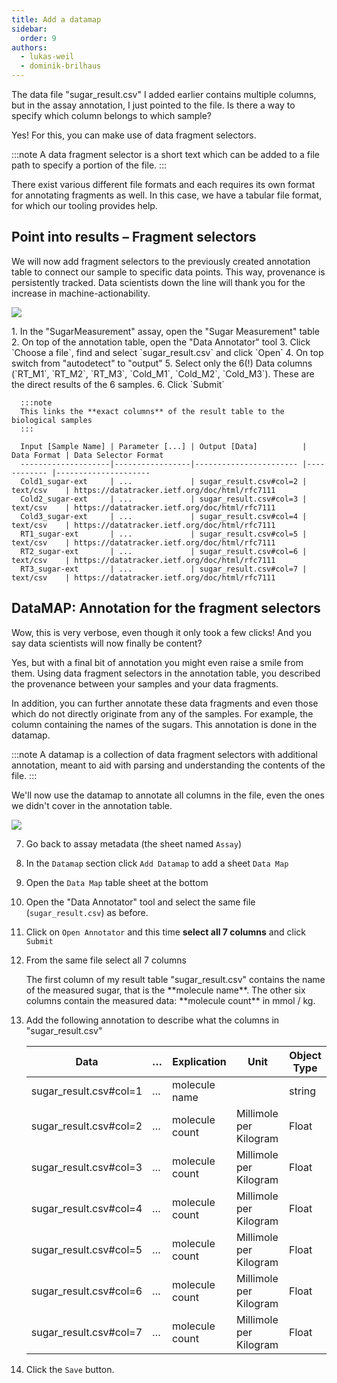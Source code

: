 ```yaml
---
title: Add a datamap
sidebar:
  order: 9
authors:
  - lukas-weil
  - dominik-brilhaus
---
```




<ViolaSays>
The data file "sugar_result.csv" I added earlier contains multiple columns, but in the assay annotation, I just pointed to the file. Is there a way to specify which column belongs to which sample?
</ViolaSays>

Yes! For this, you can make use of data fragment selectors.

:::note
A data fragment selector is a short text which can be added to a file path to specify a portion of the file. 
:::

There exist various different file formats and each requires its own format for annotating fragments as well. 
In this case, we have a tabular file format, for which our tooling provides help.

## Point into results – Fragment selectors

We will now add fragment selectors to the previously created annotation table to connect our sample to specific data points. 
This way, provenance is persistently tracked. Data scientists down the line will thank you for the increase in machine-actionability.

![](@images/start-here/arc-prototypic-datamap-fragment-selectors1.svg)

<Card icon="pen" title="ARCitect">
  <Steps>
  1. In the "SugarMeasurement" assay, open the "Sugar Measurement" table
  2. On top of the annotation table, open the "Data Annotator" tool
  3. Click `Choose a file`, find and select `sugar_result.csv` and click `Open`
  4. On top switch from "autodetect" to "output"
  5. Select only the 6(!) Data columns (`RT_M1`, `RT_M2`, `RT_M3`, `Cold_M1`, `Cold_M2`, `Cold_M3`). These are the direct results of the 6 samples.
  6. Click `Submit`

      :::note
      This links the **exact columns** of the result table to the biological samples
      :::

      Input [Sample Name] | Parameter [...] | Output [Data]          | Data Format | Data Selector Format
      --------------------|-----------------|----------------------- |------------ |---------------------
      Cold1_sugar-ext     | ...             | sugar_result.csv#col=2 | text/csv    | https://datatracker.ietf.org/doc/html/rfc7111
      Cold2_sugar-ext     | ...             | sugar_result.csv#col=3 | text/csv    | https://datatracker.ietf.org/doc/html/rfc7111
      Cold3_sugar-ext     | ...             | sugar_result.csv#col=4 | text/csv    | https://datatracker.ietf.org/doc/html/rfc7111
      RT1_sugar-ext       | ...             | sugar_result.csv#col=5 | text/csv    | https://datatracker.ietf.org/doc/html/rfc7111
      RT2_sugar-ext       | ...             | sugar_result.csv#col=6 | text/csv    | https://datatracker.ietf.org/doc/html/rfc7111
      RT3_sugar-ext       | ...             | sugar_result.csv#col=7 | text/csv    | https://datatracker.ietf.org/doc/html/rfc7111


  </Steps>
</Card>

## DataMAP: Annotation for the fragment selectors

<ViolaSays>
Wow, this is very verbose, even though it only took a few clicks! And you say data scientists will now finally be content?
</ViolaSays>

Yes, but with a final bit of annotation you might even raise a smile from them. 
Using data fragment selectors in the annotation table, you described the provenance between your samples and your data fragments.

In addition, you can further annotate these data fragments and even those which do not directly originate from any of the samples. 
For example, the column containing the names of the sugars. This annotation is done in the datamap.

:::note
A datamap is a collection of data fragment selectors with additional annotation, meant to aid with parsing and understanding the contents of the file. 
:::

We'll now use the datamap to annotate all columns in the file, even the ones we didn't cover in the annotation table.

![](@images/start-here/arc-prototypic-datamap-fragment-selectors2.svg)

<Card icon="pen" title="ARCitect">
  <Steps>

  7. Go back to assay metadata (the sheet named `Assay`)
  8. In the `Datamap` section click `Add Datamap` to add a sheet `Data Map`
  9. Open the `Data Map` table sheet at the bottom
  10. Open the "Data Annotator" tool and select the same file (`sugar_result.csv`) as before.
  11. Click on `Open Annotator` and this time **select all 7 columns** and click `Submit`
  12. From the same file select all 7 columns


      <ViolaSays>
        The first column of my result table "sugar_result.csv" contains the name of the measured sugar, that is the **molecule name**. 
        The other six columns contain the measured data: **molecule count** in mmol / kg. 
      </ViolaSays>

  13. Add the following annotation to describe what the columns in "sugar_result.csv" 
      
      Data	                  | …	  | Explication	    | Unit	                  | Object Type
      ----------------------- | --- | --------------- | ----------------------- | -----------
      sugar_result.csv#col=1	| …	  | molecule name		|                         | string
      sugar_result.csv#col=2	| …	  | molecule count	| Millimole per Kilogram	| Float
      sugar_result.csv#col=3	| …	  | molecule count	| Millimole per Kilogram	| Float
      sugar_result.csv#col=4	| …	  | molecule count	| Millimole per Kilogram	| Float
      sugar_result.csv#col=5	| …	  | molecule count	| Millimole per Kilogram	| Float
      sugar_result.csv#col=6	| …	  | molecule count	| Millimole per Kilogram	| Float
      sugar_result.csv#col=7	| …	  | molecule count	| Millimole per Kilogram	| Float

  14. Click the `Save` button.
  </Steps>
</Card>




